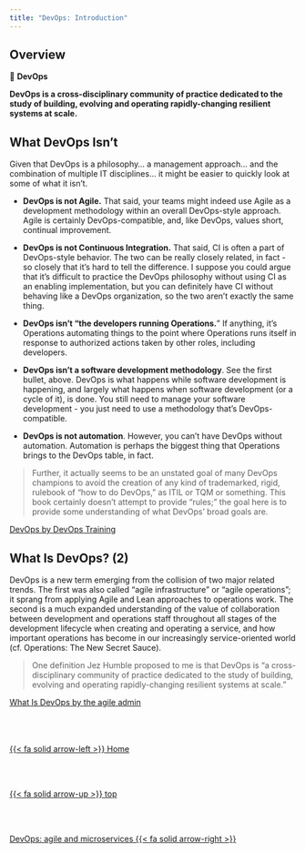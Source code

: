 ```yaml
---
title: "DevOps: Introduction"
---
```


## Overview

::: {.summary}
📘 **DevOps**

**DevOps is a cross-disciplinary community of practice dedicated to the study of building, evolving and operating rapidly-changing resilient systems at scale.**
:::

## What DevOps Isn't

Given that DevOps is a philosophy... a management approach... and the combination of multiple IT disciplines... it might be easier to quickly look at some of what it isn't.

- **DevOps is not Agile.** That said, your teams might indeed use Agile as a development methodology within an overall DevOps-style approach. Agile is certainly DevOps-compatible, and, like DevOps, values short, continual improvement.

- **DevOps is not Continuous Integration.** That said, CI is often a part of DevOps-style behavior. The two can be really closely related, in fact - so closely that it's hard to tell the difference. I suppose you could argue that it's difficult to practice the DevOps philosophy without using CI as an enabling implementation, but you can definitely have CI without behaving like a DevOps organization, so the two aren't exactly the same thing.

- **DevOps isn't "the developers running Operations.**" If anything, it's Operations automating things to the point where Operations runs itself in response to authorized actions taken by other roles, including developers.

- **DevOps isn't a software development methodology**. See the first bullet, above. DevOps is what happens while software development is happening, and largely what happens when software development (or a cycle of it), is done. You still need to manage your software development - you just need to use a methodology that's DevOps-compatible.

- **DevOps is not automation**. However, you can't have DevOps without automation. Automation is perhaps the biggest thing that Operations brings to the DevOps table, in fact.

> Further, it actually seems to be an unstated goal of many DevOps champions to avoid the creation of any kind of trademarked, rigid, rulebook of "how to do DevOps," as ITIL or TQM or something. This book certainly doesn't attempt to provide "rules;" the goal here is to provide some understanding of what DevOps' broad goals are.

[DevOps by DevOps Training](https://tkssharma-devops.gitbook.io/devops-training/#what-devops-isnt/)

## What Is DevOps? (2)

DevOps is a new term emerging from the collision of two major related trends. The first was also called “agile infrastructure” or “agile operations”; it sprang from applying Agile and Lean approaches to operations work.  The second is a much expanded understanding of the value of collaboration between development and operations staff throughout all stages of the development lifecycle when creating and operating a service, and how important operations has become in our increasingly service-oriented world (cf. Operations: The New Secret Sauce).

> One definition Jez Humble proposed to me is that DevOps is “a cross-disciplinary community of practice dedicated to the study of building, evolving and operating rapidly-changing resilient systems at scale.”

[What Is DevOps by the agile admin](https://theagileadmin.com/what-is-devops/)<!--- navLinks -->
<br><br>
<div class=row>
<br>
<div class='column left previous'>
<br>
[{{< fa solid arrow-left >}} Home](/index.qmd)
<br>
</div>
<br>
<div class='column center'>
<br>
[{{< fa solid arrow-up >}} top](#top)
<br>
</div>
<br>
<div class='column right next'>
<br>
[DevOps: agile and microservices  {{< fa solid arrow-right >}}](/devops/devops-what-overview.qmd)
<br>
</div>
<br>
</div>
